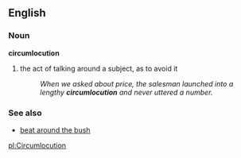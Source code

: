 ==English==
===Noun===
'''circumlocution'''
#the act of talking around a subject, as to avoid it
#:''When we asked about price, the salesman launched into a lengthy '''circumlocution''' and never uttered a number.''

===See also===
*[[beat around the bush]]

[[pl:Circumlocution]]